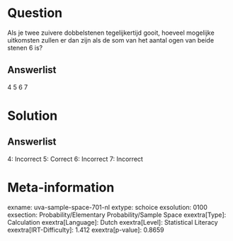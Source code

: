 Question
========

Als je twee zuivere dobbelstenen tegelijkertijd gooit, hoeveel mogelijke
uitkomsten zullen er dan zijn als de som van het aantal ogen van beide
stenen 6 is?

Answerlist
----------

4
5
6
7

Solution
========

Answerlist
----------

4: Incorrect
5: Correct
6: Incorrect
7: Incorrect

Meta-information
================
exname: uva-sample-space-701-nl
extype: schoice
exsolution: 0100
exsection: Probability/Elementary Probability/Sample Space
exextra[Type]: Calculation
exextra[Language]: Dutch
exextra[Level]: Statistical Literacy
exextra[IRT-Difficulty]: 1.412
exextra[p-value]: 0.8659
